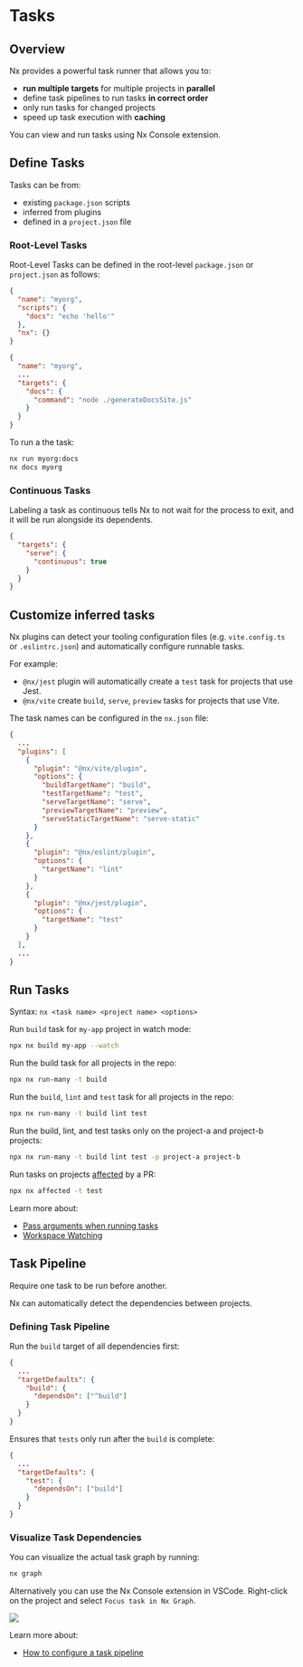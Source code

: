 # Tasks

## Overview

Nx provides a powerful task runner that allows you to:
- **run multiple targets** for multiple projects in **parallel**
- define task pipelines to run tasks **in correct order**
- only run tasks for changed projects
- speed up task execution with **caching**

You can view and run tasks using Nx Console extension.


## Define Tasks

Tasks can be from:
- existing `package.json` scripts
- inferred from plugins
- defined in a `project.json` file

### Root-Level Tasks

Root-Level Tasks can be defined in the root-level `package.json` or `project.json` as follows:

```json title="package.json"
{
  "name": "myorg",
  "scripts": {
    "docs": "echo 'hello'"
  },
  "nx": {}
}
```

```json title="project.json"
{
  "name": "myorg",
  ...
  "targets": {
    "docs": {
      "command": "node ./generateDocsSite.js"
    }
  }
}
```

To run a the task:
```sh
nx run myorg:docs
nx docs myorg
```


### Continuous Tasks

Labeling a task as continuous tells Nx to not wait for the process to exit, and it will be run alongside its dependents.

```json title="apps/myapp/project.json"
{
  "targets": {
    "serve": {
      "continuous": true
    }
  }
}
```


## Customize inferred tasks

Nx plugins can detect your tooling configuration files (e.g. `vite.config.ts` or `.eslintrc.json`) and automatically configure runnable tasks.

For example:
- `@nx/jest` plugin will automatically create a `test` task for projects that use Jest.
- `@nx/vite` create `build`, `serve`, `preview` tasks for projects that use Vite.

The task names can be configured in the `nx.json` file:

```json title="nx.json"
{
  ...
  "plugins": [
    {
      "plugin": "@nx/vite/plugin",
      "options": {
        "buildTargetName": "build",
        "testTargetName": "test",
        "serveTargetName": "serve",
        "previewTargetName": "preview",
        "serveStaticTargetName": "serve-static"
      }
    },
    {
      "plugin": "@nx/eslint/plugin",
      "options": {
        "targetName": "lint"
      }
    },
    {
      "plugin": "@nx/jest/plugin",
      "options": {
        "targetName": "test"
      }
    }
  ],
  ...
}
```


## Run Tasks

Syntax: `nx <task name> <project name> <options>`

Run `build` task for `my-app` project in watch mode:
```sh
npx nx build my-app --watch
```

Run the build task for all projects in the repo:
```sh
npx nx run-many -t build
```

Run the `build`, `lint` and `test` task for all projects in the repo:
```sh
npx nx run-many -t build lint test
```

Run the build, lint, and test tasks only on the project-a and project-b projects:
```sh
npx nx run-many -t build lint test -p project-a project-b
```

Run tasks on projects [affected](https://nx.dev/ci/features/affected) by a PR:
```sh
npx nx affected -t test
```

Learn more about:
- [Pass arguments when running tasks](https://nx.dev/recipes/running-tasks/pass-args-to-commands)
- [Workspace Watching](https://nx.dev/recipes/running-tasks/workspace-watching)


## Task Pipeline

Require one task to be run before another.

Nx can automatically detect the dependencies between projects. 

### Defining Task Pipeline

Run the `build` target of all dependencies first:

```json title="nx.json"
{
  ...
  "targetDefaults": {
    "build": {
      "dependsOn": ["^build"]
    }
  }
}
```

Ensures that `tests` only run after the `build` is complete:
```json title="nx.json"
{
  ...
  "targetDefaults": {
    "test": {
      "dependsOn": ["build"]
    }
  }
}
```

### Visualize Task Dependencies

You can visualize the actual task graph by running:
```sh
nx graph
```

Alternatively you can use the Nx Console extension in VSCode. Right-click on the project and select `Focus task in Nx Graph`.

![](https://nx.dev/documentation/shared/recipes/running-tasks/task-graph-context-menu.webp)


Learn more about:

- [How to configure a task pipeline](https://nx.dev/recipes/running-tasks/defining-task-pipeline)
